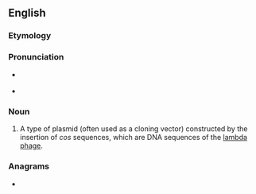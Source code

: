 ==English==

===Etymology===
{{blend|en|cos|plasmid}}

===Pronunciation===
* {{a|GA}} {{IPA|/ˈkɑzmɪd/|lang=en}}
* {{a|RP}} {{IPA|/ˈkɒzmɪd/|lang=en}}

===Noun===
{{en-noun}}
{{wikipedia}}

# {{lb|en|genetics}} A type of plasmid (often used as a cloning vector) constructed by the insertion of ''cos'' sequences, which are DNA sequences of the [[lambda phage]].

===Anagrams===
* {{anagrams|en|a=cdimos|DISCOM|discom}}